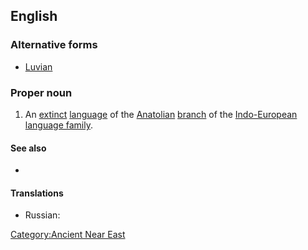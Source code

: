 ==English==

===Alternative forms===
{{wikipedia}}
* [[Luvian]]

===Proper noun===
{{en-proper noun}}

# An [[extinct]] [[language]] of the [[Anatolian]] [[branch]] of the [[Indo-European]] [[language family]].

====See also====
* {{langlist}}

====Translations====
{{trans-top|language}}
* Russian: {{t|ru|лувийский|tr=}}
{{trans-mid}}
{{trans-bottom}}

[[Category:Ancient Near East]]